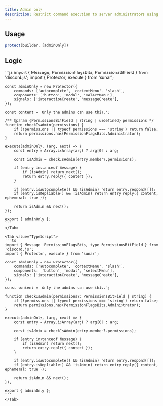 ```yaml
---
title: Admin only
description: Restrict command execution to server administrators using middleware in Sunar. This guide provides examples to ensure only admins can access specific commands.
---
```


## Usage

```js
protect(builder, [adminOnly])
```

## Logic

<LanguageTabs>
    <Tab value="JavaScript">
    ```js
    import { Message, PermissionFlagsBits, PermissionsBitField } from 'discord.js';
    import { Protector, execute } from 'sunar';

    const adminOnly = new Protector({
        commands: ['autocomplete', 'contextMenu', 'slash'],
        components: ['button', 'modal', 'selectMenu'],
        signals: ['interactionCreate', 'messageCreate'],
    });

    const content = 'Only the admins can use this.';

    /** @param {PermissionsBitField | string | undefined} permissions */
    function checkIsAdmin(permissions) {
        if (!permissions || typeof permissions === 'string') return false;
        return permissions.has(PermissionFlagsBits.Administrator);
    }

    execute(adminOnly, (arg, next) => {
        const entry = Array.isArray(arg) ? arg[0] : arg;

        const isAdmin = checkIsAdmin(entry.member?.permissions);

        if (entry instanceof Message) {
            if (isAdmin) return next();
            return entry.reply({ content });
        }

        if (entry.isAutocomplete() && !isAdmin) return entry.respond([]);
        if (entry.isRepliable() && !isAdmin) return entry.reply({ content, ephemeral: true });

        return isAdmin && next();
    });

    export { adminOnly };
    ```
    </Tab>

    <Tab value="TypeScript">
    ```ts
    import { Message, PermissionFlagsBits, type PermissionsBitField } from 'discord.js';
    import { Protector, execute } from 'sunar';

    const adminOnly = new Protector({
        commands: ['autocomplete', 'contextMenu', 'slash'],
        components: ['button', 'modal', 'selectMenu'],
        signals: ['interactionCreate', 'messageCreate'],
    });

    const content = 'Only the admins can use this.';

    function checkIsAdmin(permissions?: PermissionsBitField | string) {
        if (!permissions || typeof permissions === 'string') return false;
        return permissions.has(PermissionFlagsBits.Administrator);
    }

    execute(adminOnly, (arg, next) => {
        const entry = Array.isArray(arg) ? arg[0] : arg;

        const isAdmin = checkIsAdmin(entry.member?.permissions);

        if (entry instanceof Message) {
            if (isAdmin) return next();
            return entry.reply({ content });
        }

        if (entry.isAutocomplete() && !isAdmin) return entry.respond([]);
        if (entry.isRepliable() && !isAdmin) return entry.reply({ content, ephemeral: true });

        return isAdmin && next();
    });

    export { adminOnly };
    ```
    </Tab>

</LanguageTabs>

